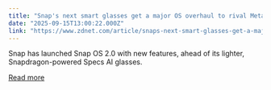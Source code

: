 ```yaml
---
title: "Snap's next smart glasses get a major OS overhaul to rival Meta Ray-Bans"
date: "2025-09-15T13:00:22.000Z"
link: "https://www.zdnet.com/article/snaps-next-smart-glasses-get-a-major-os-overhaul-to-rival-meta-ray-bans/"
---
```


Snap has launched Snap OS 2.0 with new features, ahead of its lighter, Snapdragon-powered Specs AI glasses.

[Read more](https://www.zdnet.com/article/snaps-next-smart-glasses-get-a-major-os-overhaul-to-rival-meta-ray-bans/)
